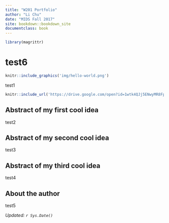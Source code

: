 ```yaml
---
title: "W201 Portfolio"
author: "Li Chu"
date: "MIDS Fall 2017"
site: bookdown::bookdown_site
documentclass: book
---
```


<!-- This won't be displayed but it will initialize your R session. Add any R libraries you need here. -->
```r
library(magrittr)
```


# test6

<!-- You can include images saved within your repo... -->
```r
knitr::include_graphics('img/hello-world.png')
```

test1

<!-- Below this line is just examples of how you can embed video from Google Drive. First you have to enable sharing, then just get the object ID which is that long string between d/ and /preview and will also be appended to any sharing link you generate for your video. -->

```r
knitr::include_url('https://drive.google.com/open?id=1wtk4QJj5ENwyMR8Fpuq_bwy00N0uNqEI')
```

## Abstract of my first cool idea

test2

## Abstract of my second cool idea

test3
  
## Abstract of my third cool idea

test4

## About the author

test5

*Updated: `r Sys.Date()`*
